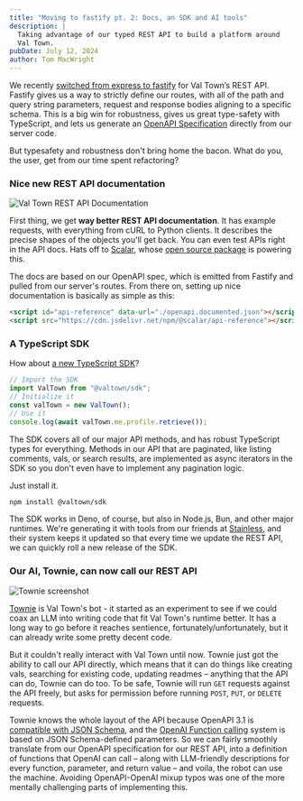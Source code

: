 ```yaml
---
title: "Moving to fastify pt. 2: Docs, an SDK and AI tools"
description: |
  Taking advantage of our typed REST API to build a platform around
  Val Town.
pubDate: July 12, 2024
author: Tom MacWright
---
```


We recently [switched from express to fastify][last_post]
for Val Town’s REST API. Fastify gives us a way to strictly
define our routes, with all of the path and query string parameters,
request and response bodies aligning to a specific schema. This is a big
win for robustness, gives us great type-safety with TypeScript, and lets us
generate an [OpenAPI Specification][openapi] directly from our server code.

But typesafety and robustness don't bring home the bacon. What do you,
the user, get from our time spent refactoring?

### Nice new REST API documentation

![Val Town REST API Documentation](./fastify-2/docs.png)

First thing, we get **way better REST API documentation**. It has example
requests, with everything from cURL to Python clients. It describes the precise
shapes of the objects you'll get back. You can even test APIs right in
the API docs. Hats off to [Scalar](https://scalar.com), whose
[open source package](https://github.com/scalar/scalar) is powering this.

The docs are based on our OpenAPI spec, which is emitted from Fastify and
pulled from our server's routes. From there on, setting up nice documentation
is basically as simple as this:

```html
<script id="api-reference" data-url="./openapi.documented.json"></script>
<script src="https://cdn.jsdelivr.net/npm/@scalar/api-reference"></script>
```

### A TypeScript SDK

How about [a new TypeScript SDK](https://github.com/val-town/sdk)?

```ts title="example.ts"
// Import the SDK
import ValTown from "@valtown/sdk";
// Initialize it
const valTown = new ValTown();
// Use it
console.log(await valTown.me.profile.retrieve());
```

The SDK covers all of our major API methods, and has robust TypeScript
types for everything. Methods in our API that are paginated, like listing
comments, vals, or search results, are implemented as async iterators
in the SDK so you don't even have to implement any pagination logic.

Just install it.

```bash
npm install @valtown/sdk
```

The SDK works in Deno, of course, but also in Node.js, Bun, and other major
runtimes. We're generating it with tools from our friends at [Stainless](https://www.stainlessapi.com/), and their system keeps it updated
so that every time we update the REST API, we can quickly roll a new release
of the SDK.

### Our AI, Townie, can now call our REST API

![Townie screenshot](./fastify-2/townie.png)

[Townie](https://www.val.town/townie) is Val Town's bot - it started as an
experiment to see if we could coax an LLM into writing code that fit
Val Town's runtime better. It has a long way to go before it reaches
sentience, fortunately/unfortunately, but it can already write some pretty
decent code.

But it couldn't really interact with Val Town until now. Townie just got
the ability to call our API directly, which means that it can do things like
creating vals, searching for existing code, updating readmes – anything
that the API can do, Townie can do too.
To be safe, Townie will run `GET` requests against the API freely, but asks
for permission before running `POST`, `PUT`, or `DELETE` requests.

Townie knows the whole layout of the API because OpenAPI 3.1 is
[compatible with JSON Schema][oa31], and
the [OpenAI Function calling][calling]
system is based on JSON Schema-defined parameters. So we can fairly smoothly
translate from our OpenAPI specification for our REST API, into a definition
of functions that OpenAI can call – along with LLM-friendly descriptions
for every function, parameter, and return value – and voila, the robot
can use the machine. Avoiding OpenAPI-OpenAI mixup typos was one of the more
mentally challenging parts of implementing this.

[last_post]: https://blog.val.town/blog/fastify/
[openapi]: https://en.wikipedia.org/wiki/OpenAPI_Specification
[oa31]: https://www.openapis.org/blog/2021/02/18/openapi-specification-3-1-released
[calling]: https://platform.openai.com/docs/guides/function-calling
